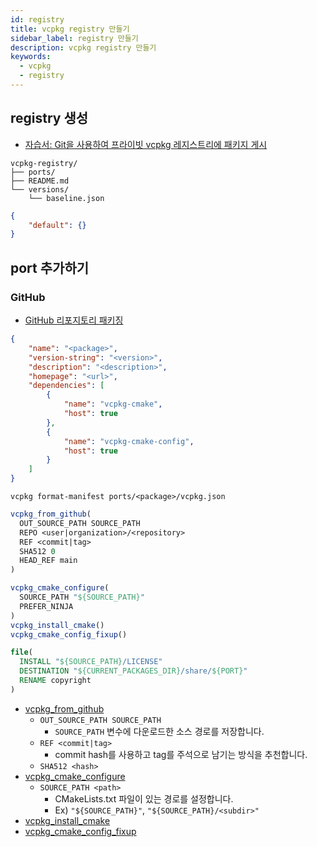 ```yaml
---
id: registry
title: vcpkg registry 만들기
sidebar_label: registry 만들기
description: vcpkg registry 만들기
keywords:
  - vcpkg
  - registry
---
```


## registry 생성

- [자습서: Git을 사용하여 프라이빗 vcpkg 레지스트리에 패키지 게시](https://learn.microsoft.com/ko-kr/vcpkg/produce/publish-to-a-git-registry)

```shell
vcpkg-registry/
├── ports/
├── README.md
└── versions/
    └── baseline.json
```

```json title="versions/baseline.json"
{
	"default": {}
}
```

## port 추가하기

### GitHub

- [GitHub 리포지토리 패키징](https://learn.microsoft.com/ko-kr/vcpkg/examples/packaging-github-repos)

```json title="ports/<package>/vcpkg.json"
{
	"name": "<package>",
	"version-string": "<version>",
	"description": "<description>",
	"homepage": "<url>",
	"dependencies": [
		{
			"name": "vcpkg-cmake",
			"host": true
		},
		{
			"name": "vcpkg-cmake-config",
			"host": true
		}
	]
}
```

```shell
vcpkg format-manifest ports/<package>/vcpkg.json
```

```cmake title="ports/<package>/portfile.cmake"
vcpkg_from_github(
  OUT_SOURCE_PATH SOURCE_PATH
  REPO <user|organization>/<repository>
  REF <commit|tag>
  SHA512 0
  HEAD_REF main
)

vcpkg_cmake_configure(
  SOURCE_PATH "${SOURCE_PATH}"
  PREFER_NINJA
)
vcpkg_install_cmake()
vcpkg_cmake_config_fixup()

file(
  INSTALL "${SOURCE_PATH}/LICENSE"
  DESTINATION "${CURRENT_PACKAGES_DIR}/share/${PORT}"
  RENAME copyright
)
```

- [vcpkg_from_github](https://learn.microsoft.com/ko-kr/vcpkg/maintainers/functions/vcpkg_from_github)
  - `OUT_SOURCE_PATH SOURCE_PATH`
    - `SOURCE_PATH` 변수에 다운로드한 소스 경로를 저장합니다.
  - `REF <commit|tag>`
    - commit hash를 사용하고 tag를 주석으로 남기는 방식을 추천합니다.
  - `SHA512 <hash>`
- [vcpkg_cmake_configure](https://learn.microsoft.com/ko-kr/vcpkg/maintainers/functions/vcpkg_cmake_configure)
  - `SOURCE_PATH <path>`
    - CMakeLists.txt 파일이 있는 경로를 설정합니다.
    - Ex) `"${SOURCE_PATH}"`, `"${SOURCE_PATH}/<subdir>"`
- [vcpkg_install_cmake](https://learn.microsoft.com/ko-kr/vcpkg/maintainers/functions/vcpkg_cmake_install)
- [vcpkg_cmake_config_fixup](https://learn.microsoft.com/ko-kr/vcpkg/maintainers/functions/vcpkg_cmake_config_fixup)
